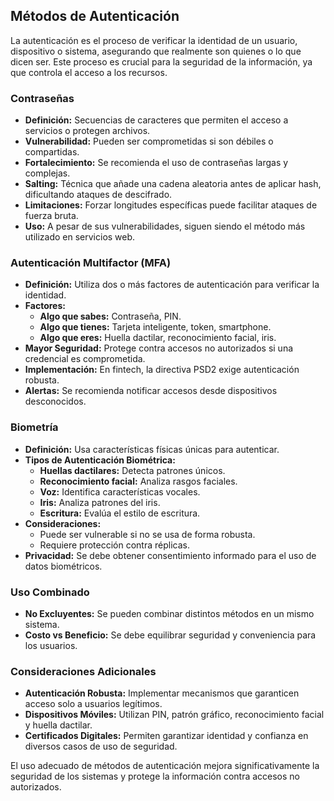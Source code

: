 

## Métodos de Autenticación

La autenticación es el proceso de verificar la identidad de un usuario, dispositivo o sistema, asegurando que realmente son quienes o lo que dicen ser. Este proceso es crucial para la seguridad de la información, ya que controla el acceso a los recursos.

### Contraseñas

- **Definición:** Secuencias de caracteres que permiten el acceso a servicios o protegen archivos.
- **Vulnerabilidad:** Pueden ser comprometidas si son débiles o compartidas.
- **Fortalecimiento:** Se recomienda el uso de contraseñas largas y complejas.
- **Salting:** Técnica que añade una cadena aleatoria antes de aplicar hash, dificultando ataques de descifrado.
- **Limitaciones:** Forzar longitudes específicas puede facilitar ataques de fuerza bruta.
- **Uso:** A pesar de sus vulnerabilidades, siguen siendo el método más utilizado en servicios web.

### Autenticación Multifactor (MFA)

- **Definición:** Utiliza dos o más factores de autenticación para verificar la identidad.
- **Factores:**
  - **Algo que sabes:** Contraseña, PIN.
  - **Algo que tienes:** Tarjeta inteligente, token, smartphone.
  - **Algo que eres:** Huella dactilar, reconocimiento facial, iris.
- **Mayor Seguridad:** Protege contra accesos no autorizados si una credencial es comprometida.
- **Implementación:** En fintech, la directiva PSD2 exige autenticación robusta.
- **Alertas:** Se recomienda notificar accesos desde dispositivos desconocidos.

### Biometría

- **Definición:** Usa características físicas únicas para autenticar.
- **Tipos de Autenticación Biométrica:**
  - **Huellas dactilares:** Detecta patrones únicos.
  - **Reconocimiento facial:** Analiza rasgos faciales.
  - **Voz:** Identifica características vocales.
  - **Iris:** Analiza patrones del iris.
  - **Escritura:** Evalúa el estilo de escritura.
- **Consideraciones:**
  - Puede ser vulnerable si no se usa de forma robusta.
  - Requiere protección contra réplicas.
- **Privacidad:** Se debe obtener consentimiento informado para el uso de datos biométricos.

### Uso Combinado

- **No Excluyentes:** Se pueden combinar distintos métodos en un mismo sistema.
- **Costo vs Beneficio:** Se debe equilibrar seguridad y conveniencia para los usuarios.

### Consideraciones Adicionales

- **Autenticación Robusta:** Implementar mecanismos que garanticen acceso solo a usuarios legítimos.
- **Dispositivos Móviles:** Utilizan PIN, patrón gráfico, reconocimiento facial y huella dactilar.
- **Certificados Digitales:** Permiten garantizar identidad y confianza en diversos casos de uso de seguridad.

El uso adecuado de métodos de autenticación mejora significativamente la seguridad de los sistemas y protege la información contra accesos no autorizados.
